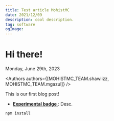 ```yaml
---
title: Test article MohistMC
date: 2021/12/09
description: cool description.
tag: software
ogImage:
---
```


# Hi there!



<Date>
    Monday, June 29th, 2023
</Date>

<Authors authors={[MOHISTMC_TEAM.shawiizz, MOHISTMC_TEAM.mgazul]} />

This is our first blog post!

- [**Experimental badge** <ExperimentalBadge isLink={false} />](#section): Desc.

```bash
npm install
```